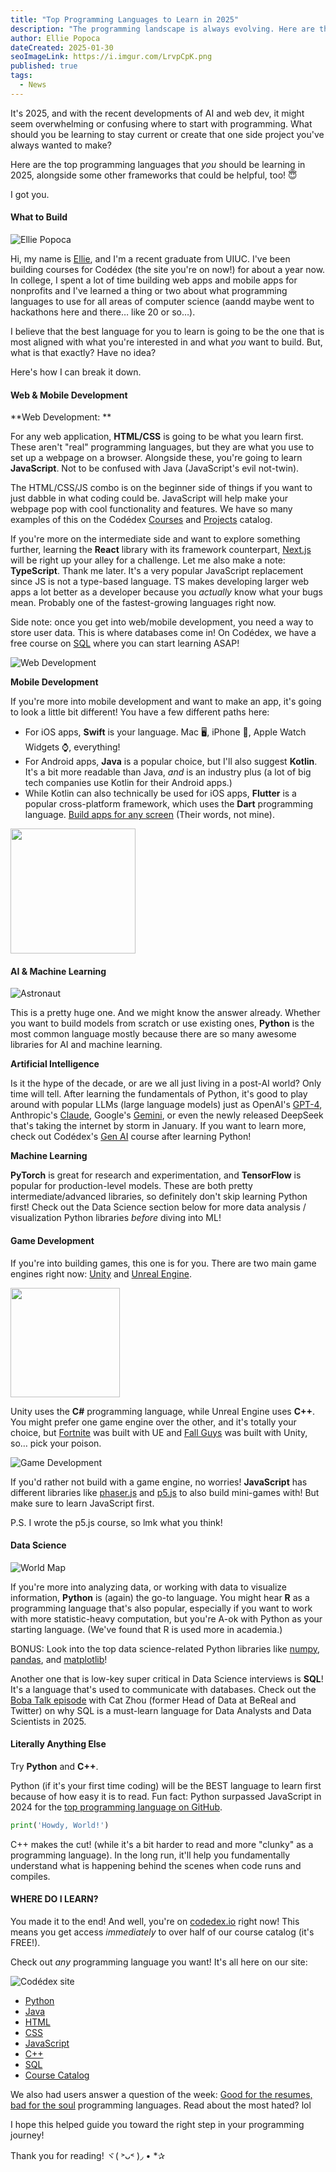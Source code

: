 ```yaml
---
title: "Top Programming Languages to Learn in 2025"
description: "The programming landscape is always evolving. Here are the top programming languages to learn in 2025 based on your interests and career goals."
author: Ellie Popoca
dateCreated: 2025-01-30
seoImageLink: https://i.imgur.com/LrvpCpK.png
published: true
tags:
  - News
---
```


It's 2025, and with the recent developments of AI and web dev, it might seem overwhelming or confusing where to start with programming. What should you be learning to stay current or create that one side project you've always wanted to make? 

Here are the top programming languages that _you_ should be learning in 2025, alongside some other frameworks that could be helpful, too! 😇

I got you. 

#### What to Build

![Ellie Popoca](https://i.imgur.com/Vd4GiNg.png)

Hi, my name is [Ellie](https://www.codedex.io/@ellie), and I'm a recent graduate from UIUC. I've been building courses for Codédex (the site you're on now!) for about a year now. In college, I spent a lot of time building web apps and mobile apps for nonprofits and I've learned a thing or two about what programming languages to use for all areas of computer science (aandd maybe went to hackathons here and there… like 20 or so…).

I believe that the best language for you to learn is going to be the one that is most aligned with what you're interested in and what _you_ want to build. But, what is that exactly? Have no idea? 

Here's how I can break it down.

#### Web & Mobile Development

**Web Development: **

For any web application, **HTML/CSS** is going to be what you learn first. These aren't "real" programming languages, but they are what you use to set up a webpage on a browser. Alongside these, you're going to learn **JavaScript**. Not to be confused with Java (JavaScript's evil not-twin). 

The HTML/CSS/JS combo is on the beginner side of things if you want to just dabble in what coding could be. JavaScript will help make your webpage pop with cool functionality and features. We have so many examples of this on the Codédex [Courses](https://www.codedex.io/courses) and [Projects](https://www.codedex.io/projects) catalog. 

If you're more on the intermediate side and want to explore something further, learning the **React** library with its framework counterpart, [Next.js](https://nextjs.org/) will be right up your alley for a challenge. Let me also make a note: **TypeScript**. Thank me later. It's a very popular JavaScript replacement since JS is not a type-based language. TS makes developing larger web apps a lot better as a developer because you _actually_ know what your bugs mean. Probably one of the fastest-growing languages right now. 

Side note: once you get into web/mobile development, you need a way to store user data. This is where databases come in! On Codédex, we have a free course on [SQL](https://www.codedex.io/sql) where you can start learning ASAP! 

![Web Development](https://i.imgur.com/dk6XUwa.gif)

**Mobile Development**

If you're more into mobile development and want to make an app, it's going to look a little bit different! You have a few different paths here: 

- For iOS apps, **Swift** is your language. Mac 🖥️, iPhone 📱, Apple Watch Widgets ⌚️, everything!
- For Android apps, **Java** is a popular choice, but I'll also suggest **Kotlin**. It's a bit more readable than Java, _and_ is an industry plus (a lot of big tech companies use Kotlin for their Android apps.) 
- While Kotlin can also technically be used for iOS apps, **Flutter** is a popular cross-platform framework, which uses the **Dart** programming language. [Build apps for any screen](https://flutter.dev/) (Their words, not mine). 


<div style={{display: "flex", justifyContent: "center", marginTop: "2rem", marginBottom: "-2rem"}}>
  <img src="https://i.imgur.com/qJckaRv.png" width="200"/>
</div>

#### AI & Machine Learning

![Astronaut](https://i.imgur.com/xa84P2V.gif)

This is a pretty huge one. And we might know the answer already. Whether you want to build models from scratch or use existing ones, **Python** is the most common language mostly because there are so many awesome libraries for AI and machine learning.

**Artificial Intelligence**

Is it the hype of the decade, or are we all just living in a post-AI world? Only time will tell. After learning the fundamentals of Python, it's good to play around with popular LLMs (large language models) just as OpenAI's [GPT-4](https://openai.com/index/gpt-4), Anthropic's [Claude](https://claude.ai), Google's [Gemini](https://gemini.google.com), or even the newly released DeepSeek that's taking the internet by storm in January. If you want to learn more, check out Codédex's [Gen AI](https://www.codedex.io/gen-ai) course after learning Python!

**Machine Learning**

**PyTorch** is great for research and experimentation, and **TensorFlow** is popular for production-level models. These are both pretty intermediate/advanced libraries, so definitely don't skip learning Python first! Check out the Data Science section below for more data analysis / visualization Python libraries _before_ diving into ML!

#### Game Development

If you're into building games, this one is for you. There are two main game engines right now: [Unity](https://unity.com/) and [Unreal Engine](https://www.unrealengine.com/en-US). 

<div style={{display: "flex", justifyContent: "center", marginTop: "2rem", marginBottom: "2rem"}}>
  <img src="https://i.imgur.com/88LzUmM.gif" width="175"/>
</div>


Unity uses the **C#** programming language, while Unreal Engine uses **C++**. You might prefer one game engine over the other, and it's totally your choice, but [Fortnite](https://www.fortnite.com) was built with UE and [Fall Guys](https://www.fallguys.com) was built with Unity, so… pick your poison. 

![Game Development](https://i.imgur.com/RoO9IRu.png)

If you'd rather not build with a game engine, no worries! **JavaScript** has different libraries like [phaser.js](https://phaser.io/) and [p5.js](https://p5js.org/) to also build mini-games with! But make sure to learn JavaScript first.

P.S. I wrote the p5.js course, so lmk what you think!

#### Data Science

![World Map](https://i.imgur.com/RkjiAuU.gif)

If you're more into analyzing data, or working with data to visualize information, **Python** is (again) the go-to language. You might hear **R** as a programming language that's also popular, especially if you want to work with more statistic-heavy computation, but you're A-ok with Python as your starting language. (We've found that R is used more in academia.)

BONUS: Look into the top data science-related Python libraries like [numpy](https://numpy.org/), [pandas](https://pandas.pydata.org/), and [matplotlib](https://matplotlib.org/)! 

Another one that is low-key super critical in Data Science interviews is **SQL**! It's a language that's used to communicate with databases. Check out the [Boba Talk episode](https://open.spotify.com/episode/5NZV2APziWm5RNslrKrniS) with Cat Zhou (former Head of Data at BeReal and Twitter) on why SQL is a must-learn language for Data Analysts and Data Scientists in 2025.

#### Literally Anything Else

Try **Python** and **C++**.

Python (if it's your first time coding) will be the BEST language to learn first because of how easy it is to read. Fun fact: Python surpassed JavaScript in 2024 for the [top programming language on GitHub](https://github.blog/news-insights/octoverse/octoverse-2024/#the-most-popular-programming-languages). 

```py
print('Howdy, World!') 
```

C++ makes the cut! (while it's a bit harder to read and more "clunky" as a programming language). In the long run, it'll help you fundamentally understand what is happening behind the scenes when code runs and compiles. 

#### WHERE DO I LEARN? 

You made it to the end! And well, you're on [codedex.io](https://www.codedex.io/home) right now! This means you get access _immediately_ to over half of our course catalog (it's FREE!). 

Check out _any_ programming language you want! It's all here on our site: 

![Codédex site](https://i.imgur.com/EOL6QMO.gif)

- [Python](https://www.codedex.io/python)
- [Java](https://www.codedex.io/java)
- [HTML](https://www.codedex.io/html)
- [CSS](https://www.codedex.io/css)
- [JavaScript](https://www.codedex.io/javascript)
- [C++](https://www.codedex.io/cpp)
- [SQL](https://www.codedex.io/sql)
- [Course Catalog](https://www.codedex.io/courses)

We also had users answer a question of the week: [Good for the resumes, bad for the soul](https://www.codedex.io/community/question-of-the-week/3hkhwv0Vlrr2R26YJBOR) programming languages. Read about the most hated? lol 

I hope this helped guide you toward the right step in your programming journey! 

Thank you for reading! ヾ( ˃ᴗ˂ )◞ • *✰ 
